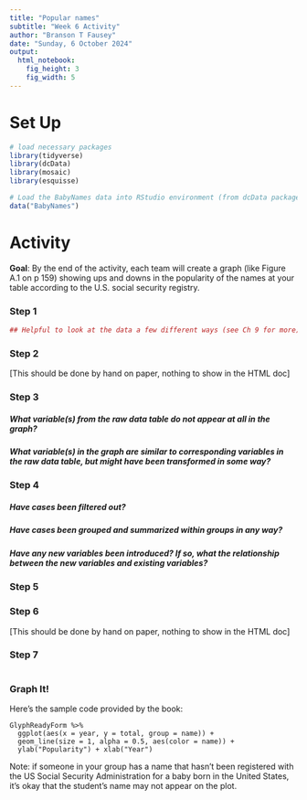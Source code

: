 ```yaml
---
title: "Popular names"
subtitle: "Week 6 Activity"
author: "Branson T Fausey"
date: "Sunday, 6 October 2024"
output: 
  html_notebook:
    fig_height: 3
    fig_width: 5
---
```


# Set Up

```r
# load necessary packages
library(tidyverse)
library(dcData)
library(mosaic)
library(esquisse)
```


```r
# Load the BabyNames data into RStudio environment (from dcData package)
data("BabyNames")

```

# Activity

**Goal**: By the end of the activity, each team will create a graph (like Figure A.1 on p 159) showing ups and downs in the popularity of the names at your table according to the U.S. social security registry.  


### Step 1


```r
## Helpful to look at the data a few different ways (see Ch 9 for more).

```

### Step 2

[This should be done by hand on paper, nothing to show in the HTML doc]


### Step 3 

##### What variable(s) from the raw data table do not appear at all in the graph?



##### What variable(s) in the graph are similar to corresponding variables in the raw data table, but might have been transformed in some way?





### Step 4

##### Have cases been filtered out?



##### Have cases been grouped and summarized within groups in any way?



##### Have any new variables been introduced?  If so, what the relationship between the new variables and existing variables?





### Step 5



### Step 6

[This should be done by hand on paper, nothing to show in the HTML doc]



### Step 7

```r


```


### Graph It!

Here's the sample code provided by the book:

```
GlyphReadyForm %>%
  ggplot(aes(x = year, y = total, group = name)) + 
  geom_line(size = 1, alpha = 0.5, aes(color = name)) + 
  ylab("Popularity") + xlab("Year")
```



Note: if someone in your group has a name that hasn't been registered with the US Social Security Administration for a baby born in the United States, it's okay that the student's name may not appear on the plot.